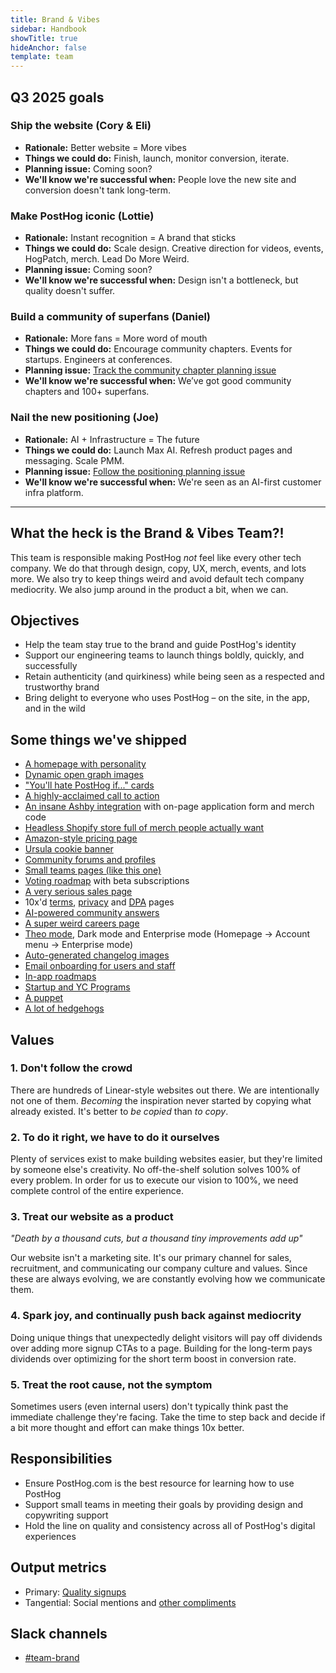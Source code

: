 ```yaml
---
title: Brand & Vibes
sidebar: Handbook
showTitle: true
hideAnchor: false
template: team
---
```


## Q3 2025 goals

### Ship the website (Cory & Eli)

-   **Rationale:** Better website = More vibes
-   **Things we could do:** Finish, launch, monitor conversion, iterate.
-   **Planning issue:** Coming soon?
-   **We'll know we're successful when:** People love the new site and conversion doesn't tank long-term.

### Make PostHog iconic (Lottie)

-   **Rationale:** Instant recognition = A brand that sticks
-   **Things we could do:** Scale design. Creative direction for videos, events, HogPatch, merch. Lead Do More Weird.
-   **Planning issue:** Coming soon?
-   **We'll know we're successful when:** Design isn't a bottleneck, but quality doesn't suffer.

### Build a community of superfans (Daniel)

-   **Rationale:** More fans = More word of mouth
-   **Things we could do:** Encourage community chapters. Events for startups. Engineers at conferences.
-   **Planning issue:** [Track the community chapter planning issue](https://github.com/PostHog/meta/issues/345)
-   **We'll know we're successful when:** We’ve got good community chapters and 100+ superfans.

### Nail the new positioning (Joe)

-   **Rationale:** AI + Infrastructure = The future
-   **Things we could do:** Launch Max AI. Refresh product pages and messaging. Scale PMM.
-   **Planning issue:** [Follow the positioning planning issue](https://github.com/PostHog/meta/issues/328)
-   **We'll know we're successful when:** We're seen as an AI-first customer infra platform.

---

## What the heck is the Brand & Vibes Team?!

This team is responsible making PostHog _not_ feel like every other tech company. We do that through design, copy, UX, merch, events, and lots more. We also try to keep things weird and avoid default tech company mediocrity. We also jump around in the product a bit, when we can.

## Objectives

-   Help the team stay true to the brand and guide PostHog's identity
-   Support our engineering teams to launch things boldly, quickly, and successfully
-   Retain authenticity (and quirkiness) while being seen as a respected and trustworthy brand
-   Bring delight to everyone who uses PostHog – on the site, in the app, and in the wild

## Some things we've shipped

-   [A homepage with personality](https://x.com/philipp_parzer/status/1829138632688710018)
-   [Dynamic open graph images](/blog/dynamic-open-graph-images)
-   ["You'll hate PostHog if..." cards](https://x.com/seema_vora_/status/1830467087682400590)
-   [A highly-acclaimed call to action](https://x.com/yfxmarketer/status/1732198591307931718)
-   [An insane Ashby integration](https://www.ashbyhq.com/customers/posthog-customer-story) with on-page application form and merch code
-   [Headless Shopify store full of merch people actually want](/merch)
-   [Amazon-style pricing page](/pricing)
-   [Ursula cookie banner](https://x.com/pdaether/status/1830606618217554184)
-   [Community forums and profiles](/community/profiles/30200)
-   [Small teams pages (like this one)](/teams)
-   [Voting roadmap](/roadmap) with beta subscriptions
-   [A very serious sales page](/sales)
-   10x'd [terms](/terms), [privacy](/privacy) and [DPA](/dpa) pages
-   [AI-powered community answers](/blog/ai-community-answers)
-   [A super weird careers page](/careers)
-   [Theo mode](https://twitter.com/theo/status/1837227727189069999), Dark mode and Enterprise mode (Homepage → Account menu → Enterprise mode)
-   [Auto-generated changelog images](/blog/changelog-image-generator)
-   [Email onboarding for users and staff](/blog/how-we-built-email-onboarding)
-   [In-app roadmaps](https://app.posthog.com/settings/user-feature-previews)
-   [Startup and YC Programs](/startups)
-   [A puppet](https://www.instagram.com/p/DEVGuToIPYR/?hl=en)
-   [A lot of hedgehogs](https://www.figma.com/design/I0VKEEjbkKUDSVzFus2Lpu/Hoggies?node-id=0-1&t=pdiDVYrafdPdYAyH-1)

## Values

### 1. Don't follow the crowd

There are hundreds of Linear-style websites out there. We are intentionally not one of them. _Becoming_ the inspiration never started by copying what already existed. It's better to _be copied_ than _to copy_.

### 2. To do it right, we have to do it ourselves

Plenty of services exist to make building websites easier, but they're limited by someone else's creativity. No off-the-shelf solution solves 100% of every problem. In order for us to execute our vision to 100%, we need complete control of the entire experience.

### 3. Treat our website as a product

_"Death by a thousand cuts, but a thousand tiny improvements add up"_

Our website isn't a marketing site. It's our primary channel for sales, recruitment, and communicating our company culture and values. Since these are always evolving, we are constantly evolving how we communicate them.

### 4. Spark joy, and continually push back against mediocrity

Doing unique things that unexpectedly delight visitors will pay off dividends over adding more signup CTAs to a page. Building for the long-term pays dividends over optimizing for the short term boost in conversion rate.

### 5. Treat the root cause, not the symptom

Sometimes users (even internal users) don't typically think past the immediate challenge they're facing. Take the time to step back and decide if a bit more thought and effort can make things 10x better.

## Responsibilities

-   Ensure PostHog.com is the best resource for learning how to use PostHog
-   Support small teams in meeting their goals by providing design and copywriting support
-   Hold the line on quality and consistency across all of PostHog's digital experiences

## Output metrics

-   Primary: [Quality signups](https://app.posthog.com/insights/ujGv0WqI?events=%5B%5D&actions=%5B%7B%22id%22%3A%2212308%22%2C%22math%22%3A%22dau%22%2C%22name%22%3A%22High%20quality%20sign%20ups%22%2C%22type%22%3A%22actions%22%2C%22order%22%3A0%7D%5D&display=ActionsLineGraph&insight=TRENDS&interval=week&date_from=-90d&new_entity=%5B%5D&properties=%5B%7B%22key%22%3A%22is_organization_first_user%22%2C%22type%22%3A%22event%22%2C%22value%22%3A%5B%22true%22%5D%2C%22operator%22%3A%22exact%22%7D%2C%7B%22key%22%3A%22hubspot_score%22%2C%22type%22%3A%22person%22%2C%22value%22%3A%2270%22%2C%22operator%22%3A%22gt%22%7D%5D&breakdown_type&filter_test_accounts=true#fromDashboard=20464)
-   Tangential: Social mentions and [other compliments](/blog/ceo-diary-4)

## Slack channels

-   [#team-brand](https://posthog.slack.com/archives/C01V9AT7DK4)
